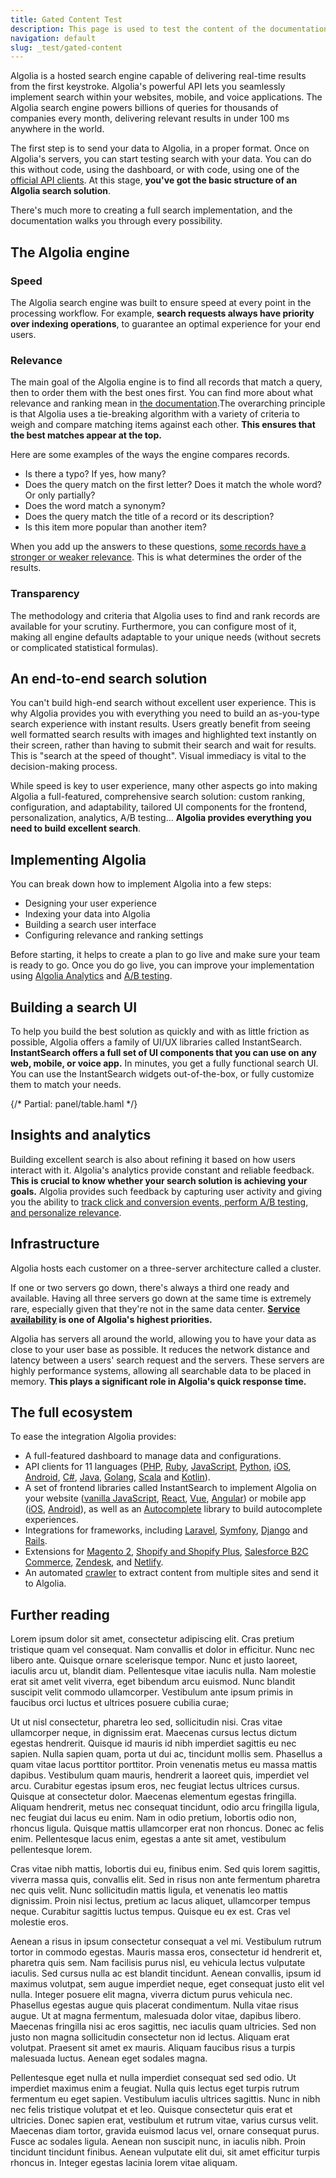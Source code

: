 ```yaml
---
title: Gated Content Test
description: This page is used to test the content of the documentation. It is not meant to be used as a real page. If you found this page, please ignore it 😎📸.
navigation: default
slug: _test/gated-content
---
```


<Gate type="signedOut" redirectTo="/_test/content">

Algolia is a hosted search engine capable of delivering real-time results from the first keystroke. Algolia's powerful API lets you seamlessly implement search within your websites, mobile, and voice applications. The Algolia search engine powers billions of queries for thousands of companies every month, delivering relevant results in under 100 ms anywhere in the world.

The first step is to send your data to Algolia, in a proper format. Once on Algolia's servers, you can start testing search with your data. You can do this without code, using the dashboard, or with code, using one of the [official API clients](/api-client/getting-started/install/javascript/). At this stage, **you've got the basic structure of an Algolia search solution**.

There's much more to creating a full search implementation, and the documentation walks you through every possibility.

## The Algolia engine

### Speed

The Algolia search engine was built to ensure speed at every point in the processing workflow. For example, **search requests always have priority over indexing operations**, to guarantee an optimal experience for your end users.


### Relevance

The main goal of the Algolia engine is to find all records that match a query, then to order them with the best ones first. You can find more about what relevance and ranking mean in [the documentation](/guides/managing-results/relevance-overview/).The overarching principle is that Algolia uses a tie-breaking algorithm with a variety of criteria to weigh and compare matching items against each other. **This ensures that the best matches appear at the top.**

Here are some examples of the ways the engine compares records.

- Is there a typo? If yes, how many?
- Does the query match on the first letter? Does it match the whole word? Or only partially?
- Does the word match a synonym?
- Does the query match the title of a record or its description?
- Is this item more popular than another item?

When you add up the answers to these questions, [some records have a stronger or weaker relevance](/guides/managing-results/relevance-overview/). This is what determines the order of the results.

### Transparency

The methodology and criteria that Algolia uses to find and rank records are available for your scrutiny. Furthermore, you can configure most of it, making all engine defaults adaptable to your unique needs (without secrets or complicated statistical formulas).

## An end-to-end search solution

You can't build high-end search without excellent user experience. This is why Algolia provides you with everything you need to build an as-you-type search experience with instant results. Users greatly benefit from seeing well formatted search results with images and highlighted text instantly on their screen, rather than having to submit their search and wait for results. This is "search at the speed of thought". Visual immediacy is vital to the decision-making process.

While speed is key to user experience, many other aspects go into making Algolia a full-featured, comprehensive search solution: custom ranking, configuration, and adaptability, tailored UI components for the frontend, personalization, analytics, A/B testing… **Algolia provides everything you need to build excellent search**.

## Implementing Algolia

You can break down how to implement Algolia into a few steps:

- Designing your user experience
- Indexing your data into Algolia
- Building a search user interface
- Configuring relevance and ranking settings

Before starting, it helps to create a plan to go live and make sure your team is ready to go. Once you do go live, you can improve your implementation using [Algolia Analytics](/guides/search-analytics/overview/) and [A/B testing](/guides/ab-testing/what-is-ab-testing/).



## Building a search UI

To help you build the best solution as quickly and with as little friction as possible, Algolia offers a family of UI/UX libraries called InstantSearch. **InstantSearch offers a full set of UI components that you can use on any web, mobile, or voice app.** In minutes, you get a fully functional search UI. You can use the InstantSearch widgets out-of-the-box, or fully customize them to match your needs.

<div className="panel">
{/* Partial: panel/table.haml */}
</div>

## Insights and analytics

Building excellent search is also about refining it based on how users interact with it. Algolia's analytics provide constant and reliable feedback. **This is crucial to know whether your search solution is achieving your goals.** Algolia provides such feedback by capturing user activity and giving you the ability to [track click and conversion events, perform A/B testing, and personalize relevance](/guides/search-analytics/overview/).

## Infrastructure



Algolia hosts each customer on a three-server architecture called a cluster.

If one or two servers go down, there's always a third one ready and available. Having all three servers go down at the same time is extremely rare, especially given that they're not in the same data center. **[Service availability](/guides/scaling/servers-clusters/#availability-over-consistency) is one of Algolia's highest priorities.**

Algolia has servers all around the world, allowing you to have your data as close to your user base as possible. It reduces the network distance and latency between a users' search request and the servers. These servers are highly performance systems, allowing all searchable data to be placed in memory. **This plays a significant role in Algolia's quick response time.**

## The full ecosystem

To ease the integration Algolia provides:

- A full-featured dashboard to manage data and configurations.
- API clients for 11 languages ([PHP](/api-client/getting-started/install/php/), [Ruby](/api-client/getting-started/install/ruby/), [JavaScript](/api-client/getting-started/install/javascript/), [Python](/api-client/getting-started/install/python/), [iOS](/api-client/getting-started/install/swift/), [Android](/api-client/getting-started/install/android/), [C#](/api-client/getting-started/install/csharp/), [Java](/api-client/getting-started/install/java/), [Golang](/api-client/getting-started/install/go/), [Scala](/api-client/getting-started/install/scala/) and [Kotlin](/api-client/getting-started/install/kotlin/)).
- A set of frontend libraries called InstantSearch to implement Algolia on your website ([vanilla JavaScript](/api-reference/widgets/js/), [React](/api-reference/widgets/react/), [Vue](/api-reference/widgets/vue/), [Angular](/api-reference/widgets/angular/)) or mobile app ([iOS](/api-reference/widgets/ios/), [Android](/api-reference/widgets/android/)), as well as an [Autocomplete](/ui-libraries/autocomplete/introduction/what-is-autocomplete/) library to build autocomplete experiences.
- Integrations for frameworks, including [Laravel](/framework-integration/laravel/getting-started/introduction-to-scout-extended/), [Symfony](/framework-integration/symfony/getting-started/), [Django](/framework-integration/django/setup/) and [Rails](/framework-integration/rails/setup/).
- Extensions for [Magento 2](/integration/magento-2/getting-started/quick-start/), [Shopify and Shopify Plus](/integration/shopify/getting-started/quick-start/), [Salesforce B2C Commerce](/integration/salesforce-commerce-cloud-b2c/getting-started/introduction/), [Zendesk](/integration/zendesk/get-started/), and [Netlify](https://github.com/algolia/algoliasearch-netlify).
- An automated [crawler](/tools/crawler/getting-started/overview/) to extract content from multiple sites and send it to Algolia.

## Further reading
Lorem ipsum dolor sit amet, consectetur adipiscing elit. Cras pretium tristique quam vel consequat. Nam convallis et dolor in efficitur. Nunc nec libero ante. Quisque ornare scelerisque tempor. Nunc et justo laoreet, iaculis arcu ut, blandit diam. Pellentesque vitae iaculis nulla. Nam molestie erat sit amet velit viverra, eget bibendum arcu euismod. Nunc blandit suscipit velit commodo ullamcorper. Vestibulum ante ipsum primis in faucibus orci luctus et ultrices posuere cubilia curae;

Ut ut nisl consectetur, pharetra leo sed, sollicitudin nisi. Cras vitae ullamcorper neque, in dignissim erat. Maecenas cursus lectus dictum egestas hendrerit. Quisque id mauris id nibh imperdiet sagittis eu nec sapien. Nulla sapien quam, porta ut dui ac, tincidunt mollis sem. Phasellus a quam vitae lacus porttitor porttitor. Proin venenatis metus eu massa mattis dapibus. Vestibulum quam mauris, hendrerit a laoreet quis, imperdiet vel arcu. Curabitur egestas ipsum eros, nec feugiat lectus ultrices cursus. Quisque at consectetur dolor. Maecenas elementum egestas fringilla. Aliquam hendrerit, metus nec consequat tincidunt, odio arcu fringilla ligula, nec feugiat dui lacus eu enim. Nam in odio pretium, lobortis odio non, rhoncus ligula. Quisque mattis ullamcorper erat non rhoncus. Donec ac felis enim. Pellentesque lacus enim, egestas a ante sit amet, vestibulum pellentesque lorem.

Cras vitae nibh mattis, lobortis dui eu, finibus enim. Sed quis lorem sagittis, viverra massa quis, convallis elit. Sed in risus non ante fermentum pharetra nec quis velit. Nunc sollicitudin mattis ligula, et venenatis leo mattis dignissim. Proin nisi lectus, pretium ac lacus aliquet, ullamcorper tempus neque. Curabitur sagittis luctus tempus. Quisque eu ex est. Cras vel molestie eros.

Aenean a risus in ipsum consectetur consequat a vel mi. Vestibulum rutrum tortor in commodo egestas. Mauris massa eros, consectetur id hendrerit et, pharetra quis sem. Nam facilisis purus nisl, eu vehicula lectus vulputate iaculis. Sed cursus nulla ac est blandit tincidunt. Aenean convallis, ipsum id maximus volutpat, sem augue imperdiet neque, eget consequat justo elit vel nulla. Integer posuere elit magna, viverra dictum purus vehicula nec. Phasellus egestas augue quis placerat condimentum. Nulla vitae risus augue. Ut at magna fermentum, malesuada dolor vitae, dapibus libero. Maecenas fringilla nisi ac eros sagittis, nec iaculis quam ultricies. Sed non justo non magna sollicitudin consectetur non id lectus. Aliquam erat volutpat. Praesent sit amet ex mauris. Aliquam faucibus risus a turpis malesuada luctus. Aenean eget sodales magna.

Pellentesque eget nulla et nulla imperdiet consequat sed sed odio. Ut imperdiet maximus enim a feugiat. Nulla quis lectus eget turpis rutrum fermentum eu eget sapien. Vestibulum iaculis ultrices sagittis. Nunc in nibh nec felis tristique volutpat et et leo. Quisque consectetur quis erat et ultricies. Donec sapien erat, vestibulum et rutrum vitae, varius cursus velit. Maecenas diam tortor, gravida euismod lacus vel, ornare consequat purus. Fusce ac sodales ligula. Aenean non suscipit nunc, in iaculis nibh. Proin tincidunt tincidunt finibus. Aenean vulputate elit dui, sit amet efficitur turpis rhoncus in. Integer egestas lacinia lorem vitae aliquam.

</Gate>